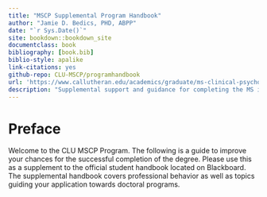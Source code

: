 ```yaml
--- 
title: "MSCP Supplemental Program Handbook"
author: "Jamie D. Bedics, PHD, ABPP"
date: "`r Sys.Date()`"
site: bookdown::bookdown_site
documentclass: book
bibliography: [book.bib]
biblio-style: apalike
link-citations: yes
github-repo: CLU-MSCP/programhandbook
url: 'https://www.callutheran.edu/academics/graduate/ms-clinical-psychology/'
description: "Supplemental support and guidance for completing the MS in Clinical Psychology"
---
```


# Preface {-}

Welcome to the CLU MSCP Program.  The following is a guide to improve your chances for the successful completion of the degree.  Please use this as a supplement to the official student handbook located on Blackboard.  The supplemental handbook covers professional behavior as well as topics guiding your application towards doctoral programs. 
